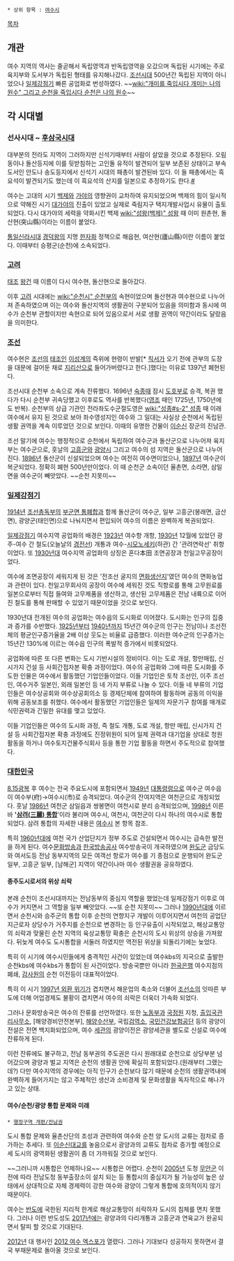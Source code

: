  * 상위 항목 : [[여수시]]

[[목차]]
== 개관 ==
여수 지역의 역사는 줄곧해서 독립영역과 반독립영역을 오갔으며 독립된 시기에는 주로 육지부와 도서부가 독립된 형태를 유지해나갔다. [[조선시대]] 500년간 독립된 지역이 아니었으나 [[일제강점기]] 빠른 공업화로 번성하였다.  ~~[[wiki:"개미를 죽입시다 개미는 나의 원수" 그리고 순천을 죽입시다 순천은 나의 원수]]~~

== 각 시대별 ==
=== 선사시대 ~ [[후삼국시대]] ===
대부분의 전라도 지역이 그러하지만 신석기때부터 사람이 살았을 것으로 추정된다. 오림동이나 돌산등지에 이를 뒷받침하는 고인돌 유적이 발견되어 일부 보존된 상태이고 부속도서인 안도나 송도등지에서 신석기 시대의 패총이 발견된바 있다. 이 들 패총에서는 흑요석이 발견되기도 했는데 이 흑요석의 산지를 일본으로 추정하기도 한다.[http://www.yeosunews.net/news/articleView.html?idxno=7143 #] 

여수는 고대의 시기 [[백제]]와 [[가야]]의 영향권이 교차하여 유지되었으며 백제의 힘이 일시적으로 약해진 시기 [[대가야]]의 진출이 있었고 실제로 죽림지구 택지개발사업시 유물이 출토되었다. 다시 대가야의 세력을 약화시킨 백제 [[wiki:"성왕(백제)" 성왕]] 때 이미 원촌현, 돌산현(突山縣)이라는 이름이 붙었다. 

[[통일신라시대]] [[경덕왕]]의 지명 [[한자]]화 정책으로 해읍현, 여산현(廬山縣)이란 이름이 붙었다. 이때부터 승평군(순천)에 소속되었다.

=== [[고려]] ===
[[태조]] [[왕건]] 때 이름이 다시 여수현, 돌산현으로 돌아갔다. 

이후 [[고려]] 시대에는 [[wiki:"순천시" 순천부]]의 속현이었으며 돌산현과 여수현으로 나누어져 존속하였으며 이는 여수와 돌산지역의 생활권이 구분되어 있음을 의미함과 동시에 여수가 순천부 관할이지만 속현으로 되어 있음으로서 서로 생활 권역이 약간이라도 달랐음을 의미한다.

=== [[조선]] === 
여수현은 [[조선]]의 [[태조]]인 [[이성계]]의 즉위에 현령이 반발[* [[칙서]]가 오기 전에 관부의 도장을 대문에 걸어둔 채로 [[지리산]]으로 들어가버렸다고 한다.]했다는 이유로 1397년 폐현된다. 

조선시대 순천부 소속으로 계속 잔류했다. 1696년 [[숙종(조선)|숙종]]때 잠시 [[도호부]]로 승격, 복권 했다가 다시 순천부 귀속당했고 이후로도 역사를 반복했다([[영조]] 때인 1725년, 1750년에도 반복). 순천부의 상급 기관인 전라좌도수군절도영은 [[wiki:"성종#s-2" 성종]] 때 이래 여수에서 유지 된 것으로 보아 좌수영성지인 여수와 그 일대는 사실상 순천에서 독립된 생활 권역을 계속 이루었던 것으로 보인다. 이때의 유명한 건물이 [[이순신]] 장군의 진남관.

조선 말기에 여수는 행정적으로 순천에서 독립하여 여수군과 돌산군으로 나누어져 육지부는 여수군으로, 훗날의 [[고흥군]]와 [[광양시]] 그리고 여수의 섬 지역은 돌산군으로 나누어진다. [[1896년]] 돌산군이 신설되었으며 여수는 여전히 여수면이었으나, [[1897년]] 여수군이 복군되었다. 정확히 폐현 500년만이었다. 이 때 순천군 소속이던 율촌면, 소라면, 삼일면을 여수군이 빼앗았다. ~~순천 지못미~~

=== [[일제강점기]] ===
[[1914년]] [[조선총독부]]의 [[부군면 통폐합]]과 함께 돌산군이 여수군, 일부 고흥군(봉래면, 금산면), 광양군(태인면)으로 나눠지면서 편입되어 여수의 이름은 완벽하게 복권되었다.

[[일제강점기]] 여수지역 공업화의 배경은 [[1923년]] 여수항 개항, [[1930년]] 12월에 있었던 광주-여수 간 철도(오늘날의 [[경전선]]) 개통과 여수-[[시모노세키]](하관) 간 '관려연락선' 취항이었다. 또 [[1930년대]] 여수지역 공업화의 상징은 혼다本田 조면공장과 천일고무공장이었다.
 
여수에 조면공장이 세워지게 된 것은 '전조선 굴지의 [[면화]]생산지'였던 여수의 면화농업과 관련이 있다. 천일고무회사의 공장이 여수에 세워진 것도 직항로를 통해 고무원료를 일본으로부터 직접 들여와 고무제품을 생산하고, 생산된 고무제품은 전남 내륙으로 이어진 철도를 통해 판매할 수 있었기 때문이었을 것으로 보인다.

1930년대 전개된 여수의 공업화는 여수읍의 도시화로 이어졌다. 도시화는 인구의 집중과 증가를 수반했다. [[1925년]]부터 [[1940년]]까지 15년간 여수군의 인구는 전남이나 조선전체의 평균인구증가율을 2배 이상 웃도는 비율로 급증했다. 이러한 여수군의 인구증가는 15년간 130%에 이르는 여수읍 인구의 폭발적 증가에서 비롯되었다. 

공업화에 따른 또 다른 변화는 도시 기반시설의 정비이다. 이는 도로 개설, 항만매립, 신시가지 건설 등 사회간접자본 확충 과정이었다. 여수의 공업화와 그에 따른 도시화를 주도한 인물은 여수에서 활동했던 기업인들이었다. 이들 기업인은 토착 조선인, 이주 조선인, 여수거주 일본인, 외래 일본인 등 네 가지 부류로 나눌 수 있다. 이들 네 부류의 기업인들은 여수상공회와 여수상공회의소 등 경제단체에 참여하여 활동하며 공동의 이익을 위해 공동보조를 취했다. 여수에서 활동했던 기업인들은 일제의 자문기구 참여를 매개로 식민권력과 긴밀한 유대를 맺고 있었다.

이들 기업인들은 여수의 도시화 과정, 즉 철도 개통, 도로 개설, 항만 매립, 신시가지 건설 등 사회간접자본 확충 과정에도 진정위원이 되어 일제 권력과 대기업을 상대로 청원 활동을 하거나 여수토지건물주식회사 등을 통한 기업 활동을 하면서 주도적으로 참여했다.

=== [[대한민국]] ===
[[8.15광복]] 후 여수는 전국 주요도시에 포함되면서 [[1949년]] [[대통령]]령으로 여수군 여수읍이 여수부(府)→여수시(市)로 승격되었다. 여수군의 잔여지역은 여천군으로 개칭되었다. 훗날 [[1986년]] 여천군 삼일읍과 쌍봉면이 여천시로 분리 승격되었으며, [[1998년]] 이른바 ''''[[삼여 통합|삼려(三麗) 통합]]''''이라 불리며 여수시, 여천시, 여천군이 다시 하나의 여수시로 통합되었다. 삼려 통합의 자세한 내용은 [[여수시]] 본 항목 참조. 

특히 [[1960년대]]에 여천 국가 산업단지가 정부 주도로 건설되면서 여수시는 급속한 발전을 하게 된다. 여수[[문화방송]]과 [[한국방송공사]] 여수방송국이 개국하였으며 [[완도군]] 금당도와 여서도등 전남 동부지역의 모든 여객선 항로가 여수를 기 종점으로 운행되어 완도군 일부, 고흥군 일부, [남해군] 지역이 약간이나마 여수 생활권을 공유하였다.

==== 종주도시로서의 위상 쇠락 ====
본래 순천이 조선시대까지는 전남동부의 중심지 역할을 했었는데 일제강점기 이후로 여수가 커지면서 그 역할을 일부 빼앗았다. ~~또 순천 지못미~~
그러나 [[1990년대]]에 이르면서 순천시와 승주군의 통합 이후 순천의 연향지구 개발이 이루어지면서 여천의 공업단지근로자 상당수가 거주지를 순천으로 변경하는 등 인구유출이 시작되었고, 해상교통망의 쇠락과 맞물린 순천 지역의 육상교통망 확충은 순천시의 도시 위상의 상승을 가져왔다. 뒤늦게 여수도 도시통합을 서둘러 하였지만 역전된 위상을 되돌리기에는 늦었다. 

특히 이 시기에 여수시민들에게 충격적인 사건이 있었는데 여수kbs의 지국으로 출발한 순천kbs에 여수kbs가 통합이 된 사건이었다. 방송국뿐만 아니라 [[한국은행]] 여수지점의 폐쇄, [[감사원]]의 순천 이전등이 대표적이었다.

특히 이 시기 [[1997년 외환 위기]]가 겹치면서 해운업의 축소와 더불어 [[조선소]]의 잇따른 부도에 더해 어업경제도 불황이 겹치면서 여수의 쇠락은 더욱더 가속화 되었다. 

그러나 문화방송국은 여수의 잔류를 선언하였다. 또한 [[노동부]]과 [[국가정보원|국정원]] 지청, [[출입국관리사무소]], [해양경비안전본부], [[해양수산부]], 국립[[검역소]], [[국민건강보험공단]] 등의 광양이전설은 전면 백지화되었으며, 여수 [[세관]]의 광양이전은 광양세관을 별도로 신설로 여수에 잔류하게 된다. 

이런 잔류에도 불구하고, 전남 동부권의 주도권은 다시 원래대로 순천으로 상당부분 넘어갔으며 광양과 벌교 지역은 순천의 생활권 안에 확실히 포함되었다.(원래부터 그랬는데?) 다만 여수지역의 경우에는 아직 인구가 순천보다 많기 때문에 순천의 생활권역내에 완벽하게 들어가지는 않고 주체적인 생산과 소비경제 및 문화생활을 독자적으로 해나가고 있는 상태. 

==== 여수/순천/광양 통합 문제와 미래 ====
 * [[행정구역 개편/전남권]]

도시 통합 문제와 율촌산단의 조성과 관련하여 여수와 순천 양 도시의 교류는 점차로 증가하는 추세다. 또 [[이순신대교]]를 놓음으로서 광양과의 교류도 점차로 증가할 예정으로 세 도시의 광역화된 생활권이 좀 더 가까워질 것으로 보인다. 

~~그러니까 시통합은 언제하나요~~ 시통합은 어렵다. 순천이 [[2005년]] 도청 [[무안군]] 이전에 따라 전남도청 동부출장소이 설치 되는 등 통합시의 중심지가 될 가능성이 높은 상태에서 상대적으로 자체 경제력이 강한 여수와 광양이 그렇게 통합에 호의적이지 않기 때문이다. 

여수는 [[반도]]에 국한된 지리적 한계로 해상교통망이 쇠락하자 도시의 침체를 면치 못했다. 그러나 이런 반도성도 [[2017년]]에는 광양과의 다리개통과 고흥군과 연육교가 완공되면서 탈피 할 것으로 기대된다.

[[2012년]] 대 행사인 [[2012 여수 엑스포]]가 열렸다. 그러나 기대보다 성공하지 못하면서 결국 부채문제로 돌아올 것으로 보인다. 
